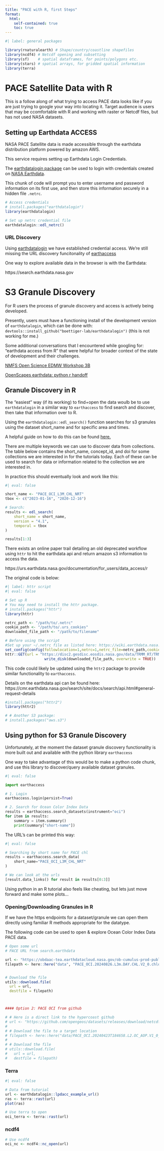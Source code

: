 ```yaml
---
title: "PACE with R, first Steps"
format: 
  html:
    self-contained: true
    toc: true
---
```



```r
#| label: general packages

library(rnaturalearth) # Shape/country/coastline shapefiles
library(ncdf4) # Netcdf opening and subsetting
library(sf)    # spatial dataframes, for points/polygons etc.
library(stars) # spatial arrays, for gridded spatial information
library(terra)
```



# PACE Satellite Data with R

This is a follow along of what trying to access PACE data looks like if you are just trying to google your way into locating it. Target audience is users that may be ccomfortable with R and working with raster or Netcdf files, but has not used NASA datasets.


## Setting up Earthdata ACCESS

NASA PACE Satellite data is made accessible through the earthdata distribution platform powered by amazon AWS.

This service requires setting up Earthdata Login Credentials.

The [earthdatalogin package](https://github.com/boettiger-lab/earthdatalogin) can be used to login with credentials created on [NASA Earthdata](https://www.earthdata.nasa.gov/).

This chunk of code will prompt you to enter username and password information on its first use, and then store this information securely in a hidden file `.netrc`.

```r
# Access credentials
# install.packages("earthdatalogin")
library(earthdatalogin)

# Set up netrc credential file
earthdatalogin::edl_netrc()
```


### URL Discovery

Using [earthdatalogin](https://github.com/boettiger-lab/earthdatalogin) we have established credential access. We're still missing the URL discovery funcitonality of [earthaccess](https://github.com/nsidc/earthaccess)

One way to explore available data in the browser is with the Earthdata:

https://search.earthdata.nasa.gov 



# S3 Granule Discovery

For R users the process of granule discovery and access is actively being developed. 

Presently, users must have a functioning install of the development version of `earthdatalogin`, which can be done with: `devtools::install_github("boettiger-lab/earthdatalogin")` (this is not working
for me.)

Some additional conversations that I encountered while googling for: "earthdata access from R" that were helpful for broader context of the state of development and their challenges.

[NMFS Open Science EDMW Workshop 3B](https://nmfs-opensci.github.io/EDMW-EarthData-Workshop-2024/tutorials/r/1-earthdatalogin.html)

[OpenScapes earthdata: python r handoff](https://nasa-openscapes.github.io/earthdata-cloud-cookbook/in-development/earthdata-python-r-handoff.html)


## Granule Discovery in R

The "easiest" way (if its working) to find+open the data woulb be to use `earthdatalogin` in a similar way to `earthaccess` to find search and discover, then take that information over to R.

Using the `earthdatalogin::edl_search()` function searches for s3 granules using
the dataset short_name and for specific area and times.

A helpful guide on how to do this can be found [here.](https://nmfs-opensci.github.io/EDMW-EarthData-Workshop-2024/tutorials/r/1-earthdatalogin.html)

There are multiple keywords we can use to discover data from collections. The table below contains the short_name, concept_id, and doi for some collections we are interested in for the tutorials today. Each of these can be used to search for data or information related to the collection we are interested in.


In practice this should eventually look and work like this:

```r
#| eval: false

short_name <- "PACE_OCI_L3M_CHL_NRT"
tbox <- c("2023-01-16", "2020-12-16")

# Search:
results <- edl_search(
    short_name = short_name,
    version = "4.1",
    temporal = tbox
)

results[1:3]
```

There exists an online paper trail detailing an old deprecated workflow using `httr`
to hit the earthdata api and return amazon s3 information to access the data.
 
 https://urs.earthdata.nasa.gov/documentation/for_users/data_access/r 
 
 The original code is below:


```r
#| label: httr script
#| eval: false

# Set up R
# You may need to install the httr package.
# install.packages("httr")
library(httr)

netrc_path <- "/path/to/.netrc"
cookie_path <- "/path/to/.urs_cookies"
downloaded_file_path <- "/path/to/filename"

# Before using the script
#Set up your ~/.netrc file as listed here: https://wiki.earthdata.nasa.gov/display/EL/How+To+Access+Data+With+cURL+And+Wget
set_config(config(followlocation=1,netrc=1,netrc_file=netrc_path,cookie=cookie_path,cookiefile=cookie_path,cookiejar=cookie_path))
httr::GET(url = "https://disc2.gesdisc.eosdis.nasa.gov/data/TRMM_RT/TRMM_3B42RT_Daily.7/2000/03/3B42RT_Daily.20000301.7.nc4",
                  write_disk(downloaded_file_path, overwrite = TRUE))
```


This code could likely be updated using the `httr2` package to provide similar functionality to `earthaccess`.

Details on the earthdata api can be found here:
https://cmr.earthdata.nasa.gov/search/site/docs/search/api.html#general-request-details 

```r
#install.packages("httr2")
library(httr2)

# # Another S3 package:
# install.packages("aws.s3")
```




## Using python for S3 Granule Discovery

Unfortunately, at the moment the dataset granule discovery functionality is more 
built out and available with the python library `earthaccess`

One way to take advantage of this would be to make a python code chunk, and use this library to discover/query available dataset granules.

```python
#| eval: false

import earthaccess

# 1. Login
earthaccess.login(persist=True)

# 2. Search for Ocean Color Index Data
results = earthaccess.search_datasets(instrument="oci")
for item in results:
    summary = item.summary()
    print(summary["short-name"])


```

The URL's can be printed this way:

```python
#| eval: false

# Searching by short name for PACE chl
results = earthaccess.search_data(
    short_name="PACE_OCI_L3M_CHL_NRT"
)

# We can look at the urls
[result.data_links() for result in results[0:3]]
```


Using python in an R tutorial also feels like cheating, but lets just move forward and make some plots...


### Opening/Downloading Granules in R

If we have the https endpoints for a dataset/granule we can open them directly using familiar R methods appropriate for the datatype.

The following code can be used to open & explore Ocean Color Index Data PACE data.

```r
# Open some url
# PACE URL from search.earthdata

url <- "https://obdaac-tea.earthdatacloud.nasa.gov/ob-cumulus-prod-public/PACE_OCI.20240826.L3m.DAY.CHL.V2_0.chlor_a.0p1deg.NRT.nc"
filepath <- here::here("data", "PACE_OCI.20240826.L3m.DAY.CHL.V2_0.chlor_a.0p1deg.NRT.nc")


# Download the file
utils::download.file(
  url = url, 
  destfile = filepath)



#### Option 2: PACE OCI from github

# # Here is a direct link to the hypercoast github
# url <- "https://github.com/opengeos/datasets/releases/download/netcdf/PACE_OCI.20240423T184658.L2.OC_AOP.V1_0_0.NRT.nc"
# 
# # Download the file to a target location
# filepath <- here::here("data/PACE_OCI.20240423T184658.L2.OC_AOP.V1_0_0.NRT.nc")
# 
# # Download the file
# utils::download.file(
#   url = url, 
#   destfile = filepath)
```



### Terra

```r
#| eval: false

# Data from tutorial
url <- earthdatalogin::lpdacc_example_url()
ras <- terra::rast(url)
plot(ras)
```


```r
# Use terra to open 
oci_terra <- terra::rast(url)
```


### ncdf4

```r
# Use ncdf4
oci_nc <- ncdf4::nc_open(url)
```



